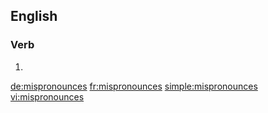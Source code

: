 ==English==

===Verb===
{{head|en|verb form}}

# {{en-third-person singular of|mispronounce}}

[[de:mispronounces]]
[[fr:mispronounces]]
[[simple:mispronounces]]
[[vi:mispronounces]]